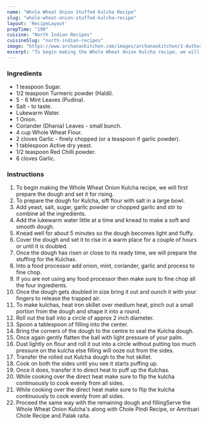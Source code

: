 ---
name: "Whole Wheat Onion Stuffed Kulcha Recipe"
slug: "whole-wheat-onion-stuffed-kulcha-recipe"
layout: 'RecipeLayout'
prepTime: "190"
cuisine: "North Indian Recipes"
cuisineSlug: "north-indian-recipes"
image: "https://www.archanaskitchen.com/images/archanaskitchen/1-Author/Hina_Gujral/Whole_Wheat_Onion_Kulcha_Recipe.jpg"
excerpt: "To begin making the Whole Wheat Onion Kulcha recipe, we will first prepare the dough and set it for rising"
---

### Ingredients

- 1 teaspoon Sugar.
- 1/2 teaspoon Turmeric powder (Haldi).
- 5 - 6 Mint Leaves (Pudina).
- Salt - to taste.
- Lukewarm Water.
- 1 Onion.
- Coriander (Dhania) Leaves - small bunch.
- 4 cup Whole Wheat Flour.
- 2 cloves Garlic - finely chopped (or a teaspoon if garlic powder).
- 1 tablespoon Active dry yeast.
- 1/2 teaspoon Red Chilli powder.
- 6 cloves Garlic.

### Instructions

1. To begin making the Whole Wheat Onion Kulcha recipe, we will first prepare the dough and set it for rising.
1. To prepare the dough for Kulcha, sift flour with salt in a large bowl.
1. Add yeast, salt, sugar, garlic powder or chopped garlic and stir to combine all the ingredients.
1. Add the lukewarm water little at a time and knead to make a soft and smooth dough.
1. Knead well for about 5 minutes so the dough becomes light and fluffy.
1. Cover the dough and set it to rise in a warm place for a couple of hours or until it is doubled.
1. Once the dough has risen or close to its ready time, we will prepare the stuffing for the Kulchas.
1. Into a food processor add onion, mint, coriander, garlic and process to fine chop.
1. If you are not using any food processor then make sure to fine chop all the four ingredients.
1. Once the dough gets doubled in size bring it out and ounch it with your fingers to release the trapped air.
1. To make kulchas, heat iron skillet over medium heat, pinch out a small portion from the dough and shape it into a round.
1. Roll out the ball into a circle of approx 2 inch diameter.
1. Spoon a tablespoon of filling into the center.
1. Bring the corners of the dough to the centre to seal the Kulcha dough.
1. Once again gently flatten the ball with light pressure of your palm.
1. Dust lightly on flour and roll it out into a circle without putting too much pressure on the kulcha else filling will ooze out from the sides.
1. Transfer the rolled out Kulcha dough to the hot skillet.
1. Cook on both the sides until you see it starts puffing up.
1. Once it does, transfer it to direct heat to puff up the Kulchas.
1.  While cooking over the direct heat make sure to flip the kulcha continuously to cook evenly from all sides.
1. While cooking over the direct heat make sure to flip the kulcha continuously to cook evenly from all sides.
1.  Proceed the same way with the remaining dough and fillingServe the Whole Wheat Onion Kulcha's along with Chole Pindi Recipe, or Amritsari Chole Recipe and Palak raita.
